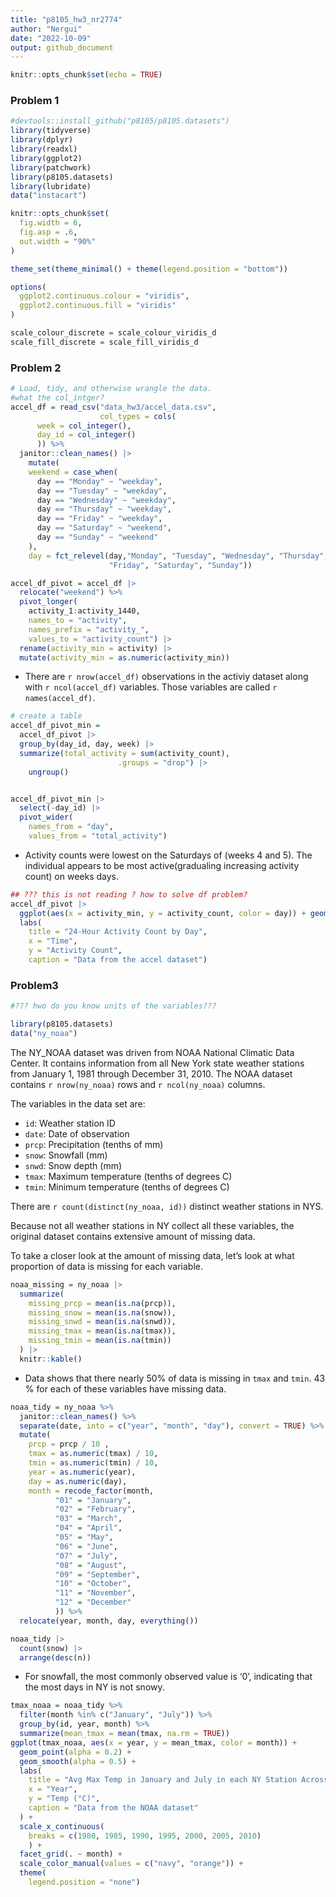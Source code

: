 ```yaml
---
title: "p8105_hw3_nr2774"
author: "Nergui"
date: "2022-10-09"
output: github_document
---
```


```r
knitr::opts_chunk$set(echo = TRUE)
```

### Problem 1

```r
#devtools::install_github("p8105/p8105.datasets")
library(tidyverse)
library(dplyr)
library(readxl)
library(ggplot2)
library(patchwork)
library(p8105.datasets)
library(lubridate)
data("instacart")

knitr::opts_chunk$set(
  fig.width = 6,
  fig.asp = .6,
  out.width = "90%"
)

theme_set(theme_minimal() + theme(legend.position = "bottom"))

options(
  ggplot2.continuous.colour = "viridis",
  ggplot2.continuous.fill = "viridis"
)

scale_colour_discrete = scale_colour_viridis_d
scale_fill_discrete = scale_fill_viridis_d

```

### Problem 2 

```r
# Load, tidy, and otherwise wrangle the data.
#what the col_intger? 
accel_df = read_csv("data_hw3/accel_data.csv",
                    col_types = cols(
      week = col_integer(),
      day_id = col_integer()
      )) %>%
  janitor::clean_names() |> 
    mutate(
    weekend = case_when(
      day == "Monday" ~ "weekday",
      day == "Tuesday" ~ "weekday",
      day == "Wednesday" ~ "weekday",
      day == "Thursday" ~ "weekday",
      day == "Friday" ~ "weekday",
      day == "Saturday" ~ "weekend",
      day == "Sunday" ~ "weekend"
    ),
    day = fct_relevel(day,"Monday", "Tuesday", "Wednesday", "Thursday",
                      "Friday", "Saturday", "Sunday"))

accel_df_pivot = accel_df |> 
  relocate("weekend") %>%
  pivot_longer(
    activity_1:activity_1440, 
    names_to = "activity",
    names_prefix = "activity_",
    values_to = "activity_count") |> 
  rename(activity_min = activity) |> 
  mutate(activity_min = as.numeric(activity_min))


```

* There are `r nrow(accel_df)` observations in the activiy dataset along with  `r ncol(accel_df)` variables. Those variables are called  `r names(accel_df)`.

```r
# create a table
accel_df_pivot_min = 
  accel_df_pivot |> 
  group_by(day_id, day, week) |> 
  summarize(total_activity = sum(activity_count),
                        .groups = "drop") |> 
    ungroup()  


accel_df_pivot_min |> 
  select(-day_id) |>
  pivot_wider(
    names_from = "day",
    values_from = "total_activity")

```


* Activity counts were lowest on the Saturdays of (weeks 4 and 5). The individual appears to be most active(gradualing increasing activity count) on weeks days. 

```r
## ??? this is not reading ? how to solve df problem? 
accel_df_pivot |> 
  ggplot(aes(x = activity_min, y = activity_count, color = day)) + geom_line() + 
  labs(
    title = "24-Hour Activity Count by Day",
    x = "Time",
    y = "Activity Count",
    caption = "Data from the accel dataset")
```


### Problem3

```r
#??? hwo do you know units of the variables???

library(p8105.datasets)
data("ny_noaa")

```

The NY_NOAA dataset was driven from NOAA National Climatic Data Center. It contains information from all New York state weather stations from January 1, 1981 through December 31, 2010.
The NOAA dataset contains `r nrow(ny_noaa)` rows and `r ncol(ny_noaa)` columns.

The variables in the data set are:

* `id`: Weather station ID
* `date`: Date of observation
* `prcp`: Precipitation (tenths of mm)
* `snow`: Snowfall (mm)
* `snwd`: Snow depth (mm)
* `tmax`: Maximum temperature (tenths of degrees C)
* `tmin`: Minimum temperature (tenths of degrees C)

There are `r count(distinct(ny_noaa, id))` distinct weather stations in NYS.

Because not all weather stations in NY collect all these variables, the original dataset contains extensive amount of missing data.

To take a closer look at the amount of missing data, let's look at what proportion of data is missing for each variable.

```r
noaa_missing = ny_noaa |> 
  summarize(
    missing_prcp = mean(is.na(prcp)),
    missing_snow = mean(is.na(snow)),
    missing_snwd = mean(is.na(snwd)),
    missing_tmax = mean(is.na(tmax)),
    missing_tmin = mean(is.na(tmin))
  ) |> 
  knitr::kable()
```

* Data shows that there nearly 50% of data is missing in `tmax` and `tmin`. 43 % for each of these variables have missing data. 

```r
noaa_tidy = ny_noaa %>% 
  janitor::clean_names() %>% 
  separate(date, into = c("year", "month", "day"), convert = TRUE) %>%
  mutate(
    prcp = prcp / 10 ,
    tmax = as.numeric(tmax) / 10,
    tmin = as.numeric(tmin) / 10,
    year = as.numeric(year),
    day = as.numeric(day), 
    month = recode_factor(month,
          "01" = "January",
          "02" = "February",
          "03" = "March",
          "04" = "April",
          "05" = "May",
          "06" = "June",
          "07" = "July",
          "08" = "August",
          "09" = "September",
          "10" = "October",
          "11" = "November",
          "12" = "December"
          )) %>% 
  relocate(year, month, day, everything())
```
  

```r
noaa_tidy |>  
  count(snow) |> 
  arrange(desc(n))
```

* For snowfall, the most commonly observed value is '0', indicating that the most days in NY is not snowy. 


```r
tmax_noaa = noaa_tidy %>% 
  filter(month %in% c("January", "July")) %>% 
  group_by(id, year, month) %>% 
  summarize(mean_tmax = mean(tmax, na.rm = TRUE))
ggplot(tmax_noaa, aes(x = year, y = mean_tmax, color = month)) +
  geom_point(alpha = 0.2) +
  geom_smooth(alpha = 0.5) +
  labs(
    title = "Avg Max Temp in January and July in each NY Station Across Years",
    x = "Year",
    y = "Temp (°C)",
    caption = "Data from the NOAA dataset"
  ) +
  scale_x_continuous(
    breaks = c(1980, 1985, 1990, 1995, 2000, 2005, 2010)
    ) +
  facet_grid(. ~ month) +
  scale_color_manual(values = c("navy", "orange")) +
  theme(
    legend.position = "none")



```

